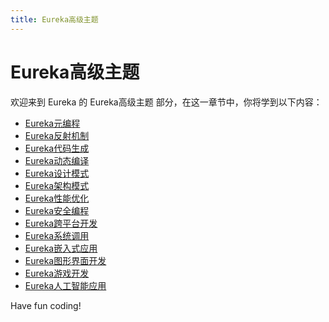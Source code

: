 ```yaml
---
title: Eureka高级主题
---
```


# Eureka高级主题

欢迎来到 Eureka 的 Eureka高级主题 部分，在这一章节中，你将学到以下内容：

- [Eureka元编程](./0-eureka-metaprogramming.mdx)
- [Eureka反射机制](./1-eureka-reflection-mechanism.mdx)
- [Eureka代码生成](./2-eureka-code-generation.mdx)
- [Eureka动态编译](./3-eureka-dynamic-compilation.mdx)
- [Eureka设计模式](./4-eureka-design-pattern.mdx)
- [Eureka架构模式](./5-eureka-architecture-pattern.mdx)
- [Eureka性能优化](./6-eureka-performance-optimization.mdx)
- [Eureka安全编程](./7-eureka-security-programming.mdx)
- [Eureka跨平台开发](./8-eureka-cross-platform-development.mdx)
- [Eureka系统调用](./9-eureka-system-calls.mdx)
- [Eureka嵌入式应用](./10-eureka-embedded-application.mdx)
- [Eureka图形界面开发](./11-eureka-graphical-interface-development.mdx)
- [Eureka游戏开发](./12-eureka-game-development.mdx)
- [Eureka人工智能应用](./13-eureka-artificial-intelligence-application.mdx)

Have fun coding!